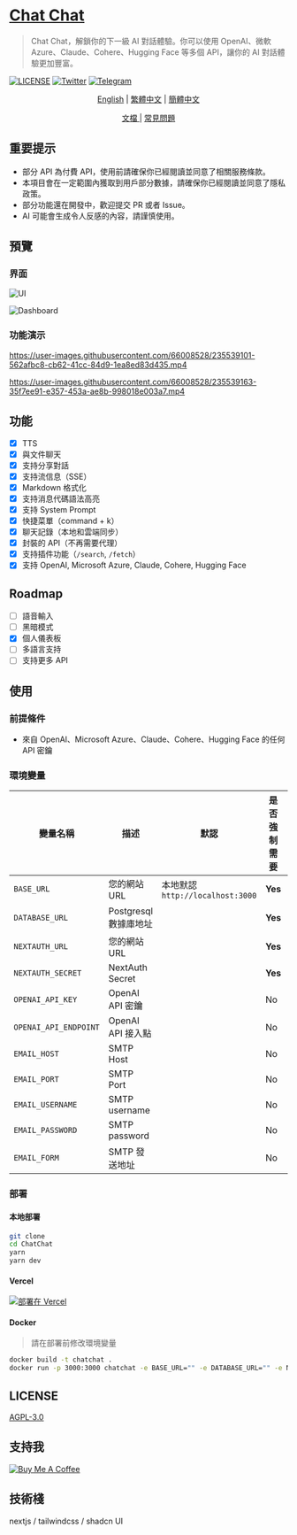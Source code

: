 # [Chat Chat](https://chat.okisdev.com)

> Chat Chat，解鎖你的下一級 AI 對話體驗。你可以使用 OpenAI、微軟 Azure、Claude、Cohere、Hugging Face 等多個 API，讓你的 AI 對話體驗更加豐富。

[![LICENSE](https://img.shields.io/github/license/okisdev/ChatChat?style=flat-square)](https://github.com/okisdev/ChatChat/blob/master/LICENSE) [![Twitter](https://img.shields.io/twitter/follow/okisdev)](https://twitter.com/okisdev) [![Telegram](https://img.shields.io/badge/Telegram-Chat%20Chat-blue?style=flat-square&logo=telegram)](https://t.me/+uWx9qtafv-BiNGVk)

<p align='center'>
    <a href='README.mdx'>English</a> | <a href='README.mdx'>繁體中文</a> | <a href='README.zh_CN.mdx'>簡體中文</a>
</p>

<p align='center'>
    <a href='https://docs.okis.dev/chat' target='_blank'>
        文檔
    </a>
    | <a href='https://github.com/okisdev/ChatChat/issues/3'>常見問題</a>
</p>

## 重要提示

-   部分 API 為付費 API，使用前請確保你已經閱讀並同意了相關服務條款。
-   本項目會在一定範圍內獲取到用戶部分數據，請確保你已經閱讀並同意了隱私政策。
-   部分功能還在開發中，歡迎提交 PR 或者 Issue。
-   AI 可能會生成令人反感的內容，請謹慎使用。

## 預覽

### 界面

![UI](https://cdn.harrly.com/project/GitHub/Chat-Chat/img/UI-1.png)

![Dashboard](https://cdn.harrly.com/project/GitHub/Chat-Chat/img/Dashboard-1.png)

### 功能演示

https://user-images.githubusercontent.com/66008528/235539101-562afbc8-cb62-41cc-84d9-1ea8ed83d435.mp4

https://user-images.githubusercontent.com/66008528/235539163-35f7ee91-e357-453a-ae8b-998018e003a7.mp4

## 功能

-   [x] TTS
-   [x] 與文件聊天
-   [x] 支持分享對話
-   [x] 支持流信息（SSE）
-   [x] Markdown 格式化
-   [x] 支持消息代碼語法高亮
-   [x] 支持 System Prompt
-   [x] 快捷菜單（command + k）
-   [x] 聊天記錄（本地和雲端同步）
-   [x] 封裝的 API（不再需要代理）
-   [x] 支持插件功能（`/search`, `/fetch`）
-   [x] 支持 OpenAI, Microsoft Azure, Claude, Cohere, Hugging Face

## Roadmap

-   [ ] 語音輸入
-   [ ] 黑暗模式
-   [x] 個人儀表板
-   [ ] 多語言支持
-   [ ] 支持更多 API

## 使用

### 前提條件

-   來自 OpenAI、Microsoft Azure、Claude、Cohere、Hugging Face 的任何 API 密鑰

### 環境變量

| 變量名稱              | 描述                  | 默認                            | 是否強制需要 | 提示                                                                                                |
| --------------------- | --------------------- | ------------------------------- | ------------ | --------------------------------------------------------------------------------------------------- |
| `BASE_URL`            | 您的網站 URL          | 本地默認`http://localhost:3000` | **Yes**      | （帶前綴）                                                                                          |
| `DATABASE_URL`        | Postgresql 數據庫地址 |                                 | **Yes**      | 以 `postgresql://` 開頭 （如果不需要，請填寫 `postgresql://user:password@example.com:port/dbname`） |
| `NEXTAUTH_URL`        | 您的網站 URL          |                                 | **Yes**      | （不帶前綴）                                                                                        |
| `NEXTAUTH_SECRET`     | NextAuth Secret       |                                 | **Yes**      | 隨機哈希數值（16 位最佳）                                                                           |
| `OPENAI_API_KEY`      | OpenAI API 密鑰       |                                 | No           |                                                                                                     |
| `OPENAI_API_ENDPOINT` | OpenAI API 接入點     |                                 | No           |                                                                                                     |
| `EMAIL_HOST`          | SMTP Host             |                                 | No           |                                                                                                     |
| `EMAIL_PORT`          | SMTP Port             |                                 | No           |                                                                                                     |
| `EMAIL_USERNAME`      | SMTP username         |                                 | No           |                                                                                                     |
| `EMAIL_PASSWORD`      | SMTP password         |                                 | No           |                                                                                                     |
| `EMAIL_FORM`          | SMTP 發送地址         |                                 | No           |                                                                                                     |

### 部署

#### 本地部署

```bash
git clone
cd ChatChat
yarn
yarn dev
```

#### Vercel

[![部署在 Vercel](https://vercel.com/button)](https://vercel.com/import/project?template=https://github.com/okisdev/ChatChat)

#### Docker

> 請在部署前修改環境變量

```bash
docker build -t chatchat .
docker run -p 3000:3000 chatchat -e BASE_URL="" -e DATABASE_URL="" -e NEXTAUTH_URL="" -e NEXTAUTH_SECRET="" -e OPENAI_API_KEY="" -e OPENAI_API_ENDPOINT="" -e EMAIL_HOST="" -e EMAIL_PORT="" -e EMAIL_USERNAME="" -e EMAIL_PASSWORD="" -e EMAIL_FORM=""
```

## LICENSE

[AGPL-3.0](./LICENSE)

## 支持我

[![Buy Me A Coffee](https://www.buymeacoffee.com/assets/img/custom_images/orange_img.png)](https://www.buymeacoffee.com/okisdev)

## 技術棧

nextjs / tailwindcss / shadcn UI
